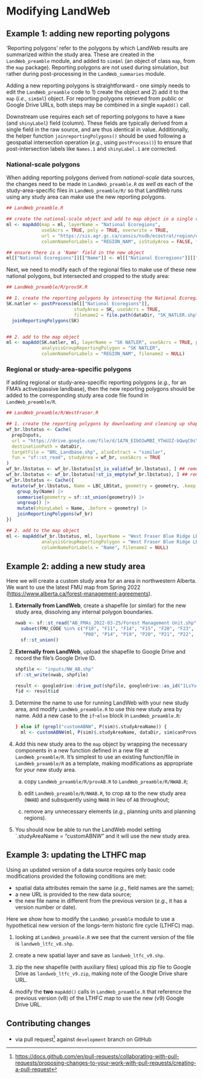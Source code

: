 # Modifying LandWeb

## Example 1: adding new reporting polygons

'Reporting polygons' refer to the polygons by which LandWeb results are summarized within the study area.
These are created in the `LandWeb_preamble` module, and added to `sim$ml` (an object of class `map`, from the `map` package).
Reporting polygons are not used during simulation, but rather during post-processing in the `LandWeb_summaries` module.

Adding a new reporting polygons is straightforward - one simply needs to edit the `LandWeb_preamble` code to 1) create the object and 2) add it to the `map` (*i.e.*, `sim$ml`) object.
For reporting polygons retrieved from public or Google Drive URLs, both steps may be combined in a single `mapAdd()` call.

:::{.rmdimportant}
Downstream use requires each set of reporting polygons to have a `Name` (and `shinyLabel`) field (column).
These fields are typically derived from a single field in the raw source, and are thus identical in value.
Additionally, the helper function `joinreportingPolygons()` should be used following a geospatial intersection operation (*e.g.*, using `postProcess()`) to ensure that post-intersection labels like `Names.1` and `shinyLabel.1` are corrected.
:::

### National-scale polygons

When adding reporting polygons derived from *national-scale* data sources, the changes need to be made in `LandWeb_preamble.R` *as well as* each of the study-area-specific files in `LandWeb_preamble/R/` so that LandWeb runs using any study area can make use the new reporting polygons.

```r
## LandWeb_preamble.R

## create the national-scale object and add to map object in a single call
ml <- mapAdd(map = ml, layerName = "National Ecoregions",
             useSAcrs = TRUE, poly = TRUE, overwrite = TRUE,
             url = "https://sis.agr.gc.ca/cansis/nsdb/ecostrat/region/ecoregion_shp.zip",
             columnNameForLabels = "REGION_NAM", isStudyArea = FALSE, filename2 = NULL)

## ensure there is a 'Name' field in the new object
ml[["National Ecoregions"]][["Name"]] <- ml[["National Ecoregions"]][["REGION_NAM"]]
```

Next, we need to modify each of the regional files to make use of these new national polygons, but intersected and cropped to the study area:

```r
## LandWeb_preamble/R/provSK.R

## 1. create the reporting polygons by intesecting the National Ecoregions with SK admin boundary
SK.natler <- postProcess(ml[["National Ecoregions"]],
                         studyArea = SK, useSAcrs = TRUE,
                         filename2 = file.path(dataDir, "SK_NATLER.shp")) |>
  joinReportingPolygons(SK)


## 2. add to the map object
ml <- mapAdd(SK.natler, ml, layerName = "SK NATLER", useSAcrs = TRUE, poly = TRUE,
             analysisGroupReportingPolygon = "SK NATLER",
             columnNameForLabels = "REGION_NAM", filename2 = NULL)
```

### Regional or study-area-specific polygons

If adding regional or study-area-specific reporting polygons (*e.g.*, for an FMA's active/passive landbase), then the new reporting polygons should be added to the corresponding study area code file found in `LandWeb_preamble/R`.

```r
## LandWeb_preamble/R/WestFraser.R

## 1. create the reporting polygons by downloading and cleaning up shapefile
wf_br.lbstatus <- Cache(
  prepInputs,
  url = "https://drive.google.com/file/d/1A7N_EIbO2wMBI_YTmU2Z-bQwqC9sY_EC/",
  destinationPath = dataDir,
  targetFile = "BRL_Landbase.shp", alsoExtract = "similar",
  fun = "sf::st_read", studyArea = wf_br, useSAcrs = TRUE
)
wf_br.lbstatus <- wf_br.lbstatus[st_is_valid(wf_br.lbstatus), ] ## remove invalid geometries
wf_br.lbstatus <- wf_br.lbstatus[!st_is_empty(wf_br.lbstatus), ] ## remove empty polygons
wf_br.lbstatus <- Cache({
  mutate(wf_br.lbstatus, Name = LBC_LBStat, geometry = geometry, .keep = "used") |>
    group_by(Name) |>
    summarise(geometry = sf::st_union(geometry)) |>
    ungroup() |>
    mutate(shinyLabel = Name, .before = geometry) |>
    joinReportingPolygons(wf_br)
})

## 2. add to the map object
ml <- mapAdd(wf_br.lbstatus, ml, layerName = "West Fraser Blue Ridge LBstatus", useSAcrs = TRUE, poly = TRUE,
             analysisGroupReportingPolygon = "West Fraser Blue Ridge LBstatus",
             columnNameForLabels = "Name", filename2 = NULL)
```

## Example 2: adding a new study area

Here we will create a custom study area for an area in northwestern Alberta.
We want to use the latest FMU map from Spring 2022 (<https://www.alberta.ca/forest-management-agreements>).

1. **Externally from LandWeb**, create a shapefile (or similar) for the new study area, dissolving any internal polygon boundaries.

    ```r
    nwab <- sf::st_read("AB_FMAs_2022-03-25/Forest Management Unit.shp") |> 
      subset(FMU_CODE %in% c("F10", "F11", "F14", "F15", "F20", "F23", "F26", "F51", "M01",
                             "P08", "P14", "P19", "P20", "P21", "P22", "P52", "P55", "S10", "S11", "S14")) |> 
      sf::st_union()
    ```

2. **Externally from LandWeb**, upload the shapefile to Google Drive and record the file's Google Drive ID.

    ```r
    shpfile <- "inputs/NW_AB.shp"
    sf::st_write(nwab, shpfile)
    
    result <- googledrive::drive_put(shpfile, googledrive::as_id("1LsYuuYICkcpElAkEABFM5zJXf5tTyMLG"))
    fid <- result$id
    ```

3. Determine the name to use for running LandWeb with your new study area, and modify `LandWeb_preamble.R` to use this new study area by name.
    Add a new case to the `if`-`else` block in `LandWeb_preamble.R`:
   
   ```r
   } else if (grepl("customABNW", P(sim)$.studyAreaName)) {
     ml <- customABNW(ml, P(sim)$.studyAreaName, dataDir, sim$canProvs, P(sim)$bufferDist, asStudyArea = TRUE)
   ```

4. Add this new study area to the `map` object by wrapping the necessary components in a new function defined in a new file at `LandWeb_preamble/R`.
    It's simplest to use an existing function/file in `LandWeb_preamble/R` as a template, making modifications as appropriate for your new study area.
   
    a. copy `LandWeb_preamble/R/provAB.R` to `LandWeb_preamble/R/NWAB.R`;
    
    b. edit `LandWeb_preamble/R/NWAB.R`, to crop `AB` to the new study area (`NWAB`) and subsquently using `NWAB` in lieu of `AB` throughout;
    
    c. remove any unnecessary elements (*e.g.*, planning units and planning regions).
    
5. You should now be able to run the LandWeb model setting `.studyAreaName = "customABNW" and it will use the new study area.

## Example 3: updating the LTHFC map

Using an updated version of a data source requires only basic code modifications provided the following conditions are met:

- spatial data attributes remain the same (*e.g.*, field names are the same);
- a new URL is provided to the new data source;
- the new file name in different from the previous version (*e.g.*, it has a version number or date).

Here we show how to modify the `LandWeb_preamble` module to use a hypothetical new version of the longs-term historic fire cycle (LTHFC) map.

1. looking at `LandWeb_preamble.R` we see that the current version of the file is `landweb_ltfc_v8.shp`.

2. create a new spatial layer and save as `landweb_ltfc_v9.shp`.

3. zip the new shapefile (with auxiliary files) upload this zip file to Google Drive as `landweb_ltfc_v9.zip`, making note of the Google Drive share URL.

4. modify the **two** `mapAdd()` calls in `LandWeb_preamble.R` that reference the previous version (v8) of the LTHFC map to use the new (v9) Google Drive URL.

## Contributing changes

- via pull request[^PR] against `development` branch on GitHub

[^PR]: <https://docs.github.com/en/pull-requests/collaborating-with-pull-requests/proposing-changes-to-your-work-with-pull-requests/creating-a-pull-request>
